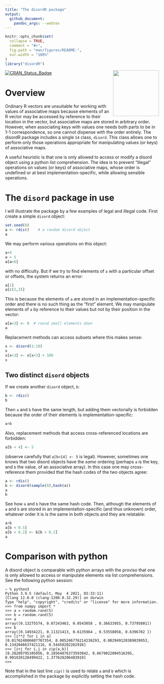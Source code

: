 ```yaml
---
title: "The disordR package"
output:
  github_document:
    pandoc_args: --webtex
---
```


<!-- README.md is generated from README.Rmd. Please edit that file -->

```r
knitr::opts_chunk$set(
  collapse = TRUE,
  comment = "#>",
  fig.path = "man/figures/README-",
  out.width = "100%"
)
library("disordR")
```


<img src="man/figures/disordR.png" width = "150" align="right" />

<!-- badges: start -->
[![CRAN_Status_Badge](https://www.r-pkg.org/badges/version/disordR)](https://cran.r-project.org/package=disordR)
<!-- badges: end -->



# Overview

Ordinary R vectors are unsuitable for working with values of
associative maps because elements of an R vector may be accessed by
reference to their location in the vector, but associative maps are
stored in arbitrary order.  However, when associating keys with values
one needs both parts to be in 1-1 correspondence, so one cannot
dispense with the order entirely.  The disordR package includes a
single `S4` class, `disord`.  This class allows one to perform only
those operations appropriate for manipulating values (or keys) of
associative maps.

A useful heuristic is that one is only allowed to access or modify a
disord object using a python list comprehension.  The idea is to
prevent "illegal" operations on values (or keys) of associative maps,
whose order is undefined or at best implementation-specific, while
allowing sensible operations.

# The `disord` package in use

I will illustrate the package by a few examples of legal and illegal
code.  First create a simple `disord` object:

```r
set.seed(0)
a <- rdis()    # a random disord object
a
```


We may perform various operations on this object:


```r
a+4
a > 5
a[a<6]
```

with no difficulty.  But if we try to find elements of `a` with a
particular offset or offsets, the system returns an error:

```r
a[1]
a[c(2,3)]
```

This is because the elements of `a` are stored in an
implementation-specific order and there is no such thing as the
"first" element.  We may manipulate elements of `a` by reference to
their values but not by their position in the vector:

```r
a[a<3] <- 0  # round small elements down
a
```

Replacement methods can access subsets where this makes sense:

```r
x <- disord(1:10)
x
x[x<3] <- x[x<3] + 100
x
```


## Two distinct `disord` objects 

If we create another `disord` object, `b`:

```r
b <- rdis()
b
```

Then `a` and `b` have the same length, but adding them vectorially is
forbidden because the order of their elements is implementation-specific:

```r
a+b
```

Also, replacement methods that access cross-referenced locations are forbidden:

```r
a[b < 4] <- 5
```

(observe carefully that `a[b<14] <- 5` is legal).  However, sometimes
one knows that two disord objects have the _same_ ordering (perhaps
`a` is the key, and `b` the value, of an associative array).  In this
case one may cross-reference them provided that the hash codes of the
two objects agree:


```r
a <- rdis()
b <- disord(sample(9),hash(a))
a
b
```

See how `a` and `b` have the same hash code.  Then, although the
elements of `a` and `b` are stored in an implementation-specific (and
thus unknown) order, whatever order it is is the same in both objects
and they are relatable:


```r
a+b
a[b < 0.5]
a[b < 0.2] <- b[b < 0.2]
a
```


# Comparison with python

A disord object is comparable with python arrays with the proviso that
one is only allowed to access or manipulate elements via list
comprehensions.  See the following python session:

```
~ % python3
Python 3.9.5 (default, May  4 2021, 03:33:11) 
[Clang 12.0.0 (clang-1200.0.32.29)] on darwin
Type "help", "copyright", "credits" or "license" for more information.
>>> from numpy import *
>>> a = random.rand(5)
>>> b = random.rand(5)
>>> a
array([0.13275574, 0.07243463, 0.0543058 , 0.36633955, 0.73795801])
>>> b
array([0.14934221, 0.11321413, 0.6135964 , 0.53558058, 0.6396702 ])
>>> [i**2 for i in a]
[0.017624086607707354, 0.005246776214236293, 0.002949120389839953, 0.1342046637421116, 0.54458202262916]
>>> [i+j for i,j in zip(a,b)]
[0.28209795105056, 0.18564876373593042, 0.6679022004516395, 0.901920128499422, 1.377628206483919]
>>> 
```

Note that in the last line `zip()` is used to relate `a` and `b` which
is accomplished in the package by explicitly setting the hash code.
